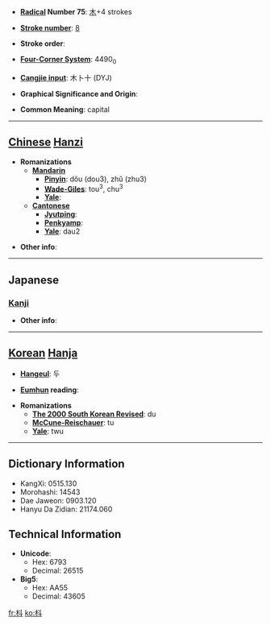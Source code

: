 * '''[[Wiktionary:Chinese radical index| Radical]] Number 75''': [[Wiktionary:Chinese radical index 木|木]]+4 strokes

* '''[[Wiktionary:Chinese total strokes index|Stroke number]]''': [[Wiktionary:Chinese total strokes index 8|8]]

* '''Stroke order''': 

* '''[[Wiktionary:Chinese four corner index|Four-Corner System]]''': 4490<sub>0</sub>

* '''[[Wiktionary:Chinese Cangjie index|Cangjie input]]''': 木卜十 (DYJ)

* '''Graphical Significance and Origin''': 

* '''Common Meaning''': capital

----

== [[Chinese]] [[Hanzi]] ==

* '''Romanizations'''
** '''[[Mandarin]]'''
*** '''[[Pinyin]]''': dǒu (dou3), zhǔ (zhu3)
*** '''[[Wade-Giles]]''': tou<sup>3</sup>, chu<sup>3</sup>
*** '''[[Yale]]''': 
** '''[[Cantonese]]'''
*** '''[[Jyutping]]''':
*** '''[[Penkyamp]]''': 
*** '''[[Yale]]''': dau2

* '''Other info''': 

----

==Japanese==
===[[Kanji]]===
{{kanji|on readings=[[しゅ]] (shu), [[とう]] (tō), [[つ]] (tsu)
|kun readings=[[ひしやく]] (hishiyaku)
}}

* '''Other info''':  

----

== [[Korean]] [[Hanja]] ==

* '''[[Hangeul]]''': 두

* '''[[Eumhun]] reading''': 

* '''Romanizations'''
** '''[[The 2000 South Korean Revised Romanization|The 2000 South Korean Revised]]''': du
** '''[[McCune-Reischauer]]''': tu
** '''[[Yale]]''': twu

----

== Dictionary Information ==

* KangXi: 0515.130
* Morohashi: 14543
* Dae Jaweon: 0903.120
* Hanyu Da Zidian: 21174.060

== Technical Information ==

* '''Unicode''':
** Hex: 6793
** Decimal: 26515
* '''Big5''':
** Hex: AA55
** Decimal: 43605

[[fr:枓]]
[[ko:枓]]